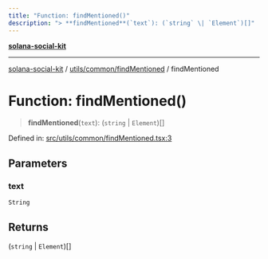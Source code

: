 ```yaml
---
title: "Function: findMentioned()"
description: "> **findMentioned**(`text`): (`string` \| `Element`)[]"
---
```


[**solana-social-kit**](../../../../README.mdx)

***

[solana-social-kit](../../../../README.mdx) / [utils/common/findMentioned](../README.mdx) / findMentioned

# Function: findMentioned()

> **findMentioned**(`text`): (`string` \| `Element`)[]

Defined in: [src/utils/common/findMentioned.tsx:3](https://github.com/SendArcade/solana-social-starter/blob/bd4b3556b8f469c27ebb06f4df65b3a36b43ba3b/src/utils/common/findMentioned.tsx#L3)

## Parameters

### text

`String`

## Returns

(`string` \| `Element`)[]
